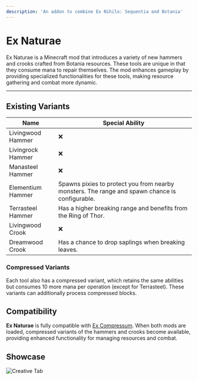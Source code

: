 ```yaml
---
description: 'An addon to combine Ex Nihilo: Sequentia and Botania'
---
```


# Ex Naturae


<ProjectHeader slug="ex-naturae" mcVersion="1.18" />

Ex Naturae is a Minecraft mod that introduces a variety of new hammers and crooks crafted from Botania resources. These
tools are unique in that they consume mana to repair themselves. The mod enhances gameplay by providing specialized
functionalities for these tools, making resource gathering and combat more dynamic.

---

## Existing Variants
| Name              | Special Ability                                                                                |
|-------------------|------------------------------------------------------------------------------------------------|
| Livingwood Hammer | ❌                                                                                              |
| Livingrock Hammer | ❌                                                                                              |
| Manasteel Hammer  | ❌                                                                                              |
| Elementium Hammer | Spawns pixies to protect you from nearby monsters. The range and spawn chance is configurable. |
| Terrasteel Hammer | Has a higher breaking range and benefits from the Ring of Thor.                                |
| Livingwood Crook  | ❌                                                                                              |
| Dreamwood Crook   | Has a chance to drop saplings when breaking leaves.                                            |

### Compressed Variants
Each tool also has a compressed variant, which retains the same abilities but consumes 10 more mana per operation
(except for Terrasteel). These variants can additionally process compressed blocks.

## Compatibility
**Ex Naturae** is fully compatible with [Ex Compressum](https://modrinth.com/ex-compressum). When both mods are loaded,
compressed variants of the hammers and crooks become available, providing enhanced functionality for managing resources
and combat.

## Showcase
![Creative Tab](/img/projects/ex-naturae/creative_tab.png)
